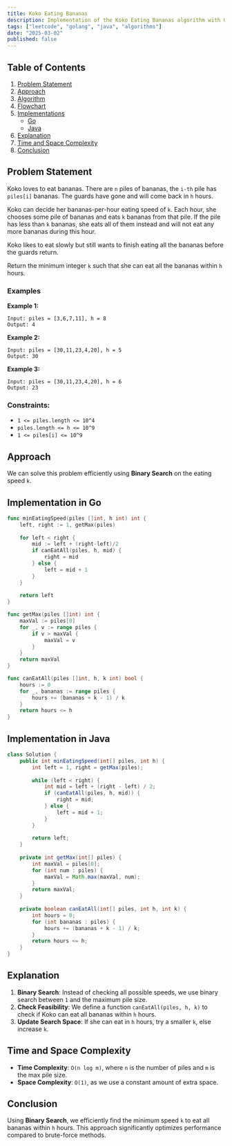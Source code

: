 ```yaml
---
title: Koko Eating Bananas
description: Implementation of the Koko Eating Bananas algorithm with Go and Java.
tags: ["leetcode", "golang", "java", "algorithms"]
date: "2025-03-02"
published: false
---
```


## Table of Contents

1. [Problem Statement](#problem-statement)
2. [Approach](#approach)
3. [Algorithm](#algorithm)
4. [Flowchart](#flowchart)
5. [Implementations](#implementations)
   - [Go](#implementation-in-go)
   - [Java](#implementation-in-java)
6. [Explanation](#explanation)
7. [Time and Space Complexity](#time-and-space-complexity)
8. [Conclusion](#conclusion)

## Problem Statement


Koko loves to eat bananas. There are `n` piles of bananas, the `i-th` pile has `piles[i]` bananas. The guards have gone and will come back in `h` hours.

Koko can decide her bananas-per-hour eating speed of `k`. Each hour, she chooses some pile of bananas and eats `k` bananas from that pile. If the pile has less than `k` bananas, she eats all of them instead and will not eat any more bananas during this hour.

Koko likes to eat slowly but still wants to finish eating all the bananas before the guards return.

Return the minimum integer `k` such that she can eat all the bananas within `h` hours.

### Examples

**Example 1:**

```
Input: piles = [3,6,7,11], h = 8
Output: 4
```

**Example 2:**

```
Input: piles = [30,11,23,4,20], h = 5
Output: 30
```

**Example 3:**

```
Input: piles = [30,11,23,4,20], h = 6
Output: 23
```

### Constraints:

- `1 <= piles.length <= 10^4`
- `piles.length <= h <= 10^9`
- `1 <= piles[i] <= 10^9`

## Approach

We can solve this problem efficiently using **Binary Search** on the eating speed `k`.

## Implementation in Go

```go
func minEatingSpeed(piles []int, h int) int {
    left, right := 1, getMax(piles)
    
    for left < right {
        mid := left + (right-left)/2
        if canEatAll(piles, h, mid) {
            right = mid
        } else {
            left = mid + 1
        }
    }
    
    return left
}

func getMax(piles []int) int {
    maxVal := piles[0]
    for _, v := range piles {
        if v > maxVal {
            maxVal = v
        }
    }
    return maxVal
}

func canEatAll(piles []int, h, k int) bool {
    hours := 0
    for _, bananas := range piles {
        hours += (bananas + k - 1) / k
    }
    return hours <= h
}
```

## Implementation in Java

```java
class Solution {
    public int minEatingSpeed(int[] piles, int h) {
        int left = 1, right = getMax(piles);
        
        while (left < right) {
            int mid = left + (right - left) / 2;
            if (canEatAll(piles, h, mid)) {
                right = mid;
            } else {
                left = mid + 1;
            }
        }
        
        return left;
    }
    
    private int getMax(int[] piles) {
        int maxVal = piles[0];
        for (int num : piles) {
            maxVal = Math.max(maxVal, num);
        }
        return maxVal;
    }
    
    private boolean canEatAll(int[] piles, int h, int k) {
        int hours = 0;
        for (int bananas : piles) {
            hours += (bananas + k - 1) / k;
        }
        return hours <= h;
    }
}
```

## Explanation

1. **Binary Search**: Instead of checking all possible speeds, we use binary search between `1` and the maximum pile size.
2. **Check Feasibility**: We define a function `canEatAll(piles, h, k)` to check if Koko can eat all bananas within `h` hours.
3. **Update Search Space**: If she can eat in `h` hours, try a smaller `k`, else increase `k`.

## Time and Space Complexity

- **Time Complexity**: `O(n log m)`, where `n` is the number of piles and `m` is the max pile size.
- **Space Complexity**: `O(1)`, as we use a constant amount of extra space.

## Conclusion

Using **Binary Search**, we efficiently find the minimum speed `k` to eat all bananas within `h` hours. This approach significantly optimizes performance compared to brute-force methods.

